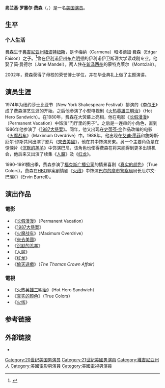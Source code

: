 {{noteTA
|1=zh-hans:弗吉尼亚州;zh-hk:維珍尼亞州;zh-tw:維吉尼亞州;
|2=zh-cn:福克斯广播公司; zh-tw:福斯廣播公司; zh-hk:霍士廣播公司;
|3=zh-cn:火魔战车; zh-tw:驚心動魄撞死你; zh-hk:驚心動魄撞死你;
}}
{{Infobox entertainer
| type = 男演员
| image = Frankie Faison (30608968485).jpg
| imagesize = 
| caption = 费森於2016年
| birthdate = {{Birth date and age|1949|6|10}}
| birthplace = [[弗吉尼亚州|弗吉尼亚州]][[紐波特紐斯_(維吉尼亞州)|紐波特紐斯]]
| deathdate = 
| birthname = 
| spouse = Jane Mandel 	 
| othername = 
| homepage =
}}

'''弗兰基·罗塞尔·费森'''（{{lang-en|Frankie Russel Faison}}，{{bd|1949年|6月10日||}}）是一名[[美国|美国]][[演员|演员]]。

==生平==
===个人生活===
费森生于[[弗吉尼亚州|弗吉尼亚州]][[紐波特紐斯_(維吉尼亞州)|紐波特紐斯]]，是卡梅纳（Carmena）和埃德加·费森（Edgar Faison）之子。<ref>{{Cite web |url=http://www.filmreference.com/film/35/Frankie-Faison.html |title=Frankie Faison Biography (1949-)<!-- Bot generated title --> |access-date=2009-09-08 |archive-date=2022-01-13 |archive-url=https://web.archive.org/web/20220113093050/http://www.filmreference.com/film/35/Frankie-Faison.html |dead-url=no }}</ref>曾在[[伊利诺伊州|伊利诺伊州]][[布卢明顿_(伊利诺伊州)|布卢明顿]]的伊利诺伊卫斯理大学读戏剧专业。他娶了简·曼德尔（Jane Mandel），两人住在[[新泽西州|新泽西州]]的蒙特克莱尔（Montclair）。

2002年，费森获得了母校的荣誉博士学位，并在毕业典礼上做了主题演讲。

==演员生涯==
1974年为纽约莎士比亚节（New York Shakespeare Festival）排演的《[[李尔王|李尔王]]》成了费森演艺生涯的开始。之后他参演了小型电视剧《[[火热英雄三明治|火热英雄三明治]]》（Hot Hero Sandwich）。在1980年，费森在大荧幕上亮相，他在电影《[[长假漫漫|长假漫漫]]》（Permanent Vacation）中饰演“门厅里的男子”。之后是一连串的小角色，直到1986年他参演了《[[1987大懸案|1987大懸案]]》。同年，他又出现在[[史蒂芬·金|史蒂芬·金]]作品改编的电影《[[火魔战车|火魔战车]]》（Maximum Overdrive）中。1988年，他出现在[[艾迪·墨菲|艾迪·墨菲]]和詹姆斯·厄尔·琼斯共同出演了影片《[[來去美國|來去美國]]》，他在其中饰演房東。另一个主要角色是在惊悚片《[[沉默的羔羊|沉默的羔羊]]》中饰演巴尼，该角色也使得费森在将来能得到更多出镜机会，他后来又出演了续集《[[人魔|人魔]]》及《[[红龙|红龙]]》。

1990-1991播出季，费森参演了[[福克斯广播公司|福克斯广播公司]]的情景喜剧《[[真实的颜色|真实的颜色]]》（True Colors）。费森在[[HBO|HBO]]罪案剧情剧《[[火线_(电视剧)|火线]]》中饰演[[巴尔的摩市警察局|巴尔的摩市警察局]]局长厄尔文·巴瑞尔（Ervin Burrell）。

==演出作品==
===電影===
*《[[长假漫漫|长假漫漫]]》（Permanent Vacation）
*《[[1987大懸案|1987大懸案]]》
*《[[火魔战车|火魔战车]]》（Maximum Overdrive）
*《[[來去美國|來去美國]]》
*《[[沉默的羔羊|沉默的羔羊]]》
*《[[人魔|人魔]]》
*《[[红龙|红龙]]》
*《[[偷天遊戲|偷天遊戲]]》（''The Thomas Crown Affair''）

===電視===
*《[[火热英雄三明治|火热英雄三明治]]》（Hot Hero Sandwich）
*《[[真实的颜色|真实的颜色]]》（True Colors）
*《[[火线_(电视剧)|火线]]》

==参考链接==
{{reflist}}

==外部链接==
*{{imdb name|id=0265670|name=弗兰基·费森（Frankie Faison）}}

{{Authority control}}
{{DEFAULTSORT:Faison, Frankie Russel}}
[[Category:20世纪美国男演员|Category:20世纪美国男演员]]
[[Category:21世紀美國男演員|Category:21世紀美國男演員]]
[[Category:維吉尼亞州人|Category:維吉尼亞州人]]
[[Category:美國電影男演員|Category:美國電影男演員]]
[[Category:美國電視男演員|Category:美國電視男演員]]